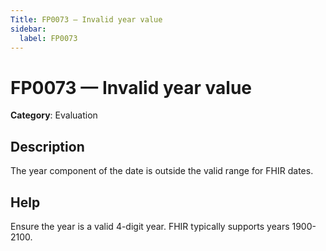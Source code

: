 ```yaml
---
Title: FP0073 — Invalid year value
sidebar:
  label: FP0073
---
```


# FP0073 — Invalid year value

**Category**: Evaluation

## Description

The year component of the date is outside the valid range for FHIR dates.

## Help

Ensure the year is a valid 4-digit year. FHIR typically supports years 1900-2100.
